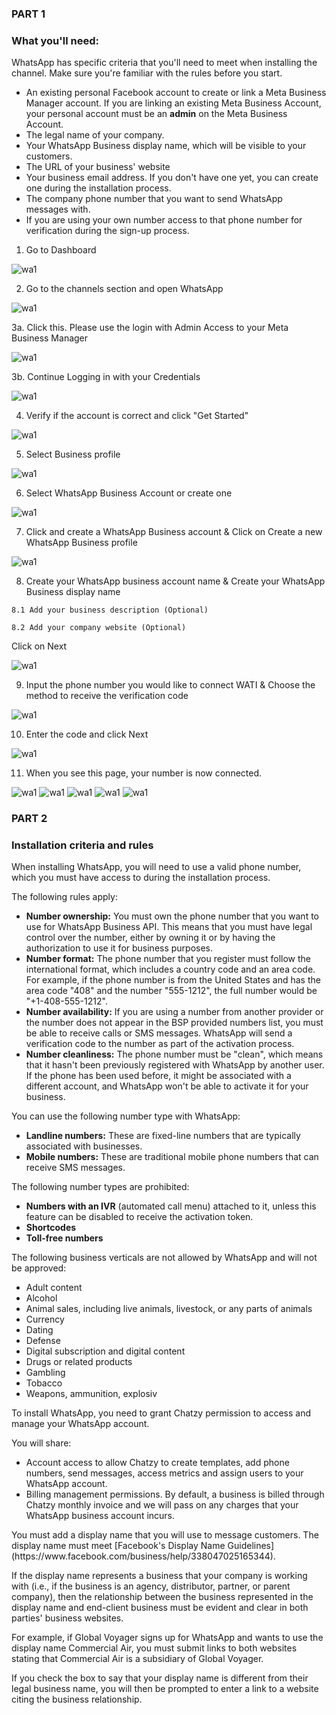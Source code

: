 ### PART 1

### What you'll need:

WhatsApp has specific criteria that you'll need to meet when installing the channel. Make sure you're familiar with the rules before you start.

* An existing personal Facebook account to create or link a Meta Business Manager account. If you are linking an existing Meta Business Account, your personal account must be an **admin** on the Meta Business Account.
* The legal name of your company.
* Your WhatsApp Business display name, which will be visible to your customers.
* The URL of your business' website
* Your business email address. If you don't have one yet, you can create one during the installation process.
* The company phone number that you want to send WhatsApp messages with.
* If you are using your own number access to that phone number for verification during the sign-up process.

1. Go to Dashboard

<Frame>
  <img src="/WhatsApp campaigns/wa1.avif" alt="wa1" className="rounded-lg" />
</Frame>

2. Go to the channels section and open WhatsApp

<Frame>
  <img src="/WhatsApp campaigns/wa2.avif" alt="wa1" className="rounded-lg" />
</Frame>

3a. Click this. Please use the login with Admin Access to your Meta Business Manager

<Frame>
  <img src="/WhatsApp campaigns/wa3.avif" alt="wa1" className="rounded-lg" />
</Frame>

3b. Continue Logging in with your Credentials

<Frame>
  <img src="/WhatsApp campaigns/wa3b.avif" alt="wa1" className="rounded-lg" />
</Frame>

4. Verify if the account is correct and click "Get Started"

<Frame>
  <img src="/WhatsApp campaigns/wa4.avif" alt="wa1" className="rounded-lg" />
</Frame>

5. Select Business profile 

<Frame>
  <img src="/WhatsApp campaigns/wa5.avif" alt="wa1" className="rounded-lg" />
</Frame>

6. Select WhatsApp Business Account or create one

<Frame>
  <img src="/WhatsApp campaigns/wa6.avif" alt="wa1" className="rounded-lg" />
</Frame>

7. Click and create a WhatsApp Business account & Click on Create a new WhatsApp Business profile

<Frame>
  <img src="/WhatsApp campaigns/wa7.avif" alt="wa1" className="rounded-lg" />
</Frame>

8. Create your WhatsApp business account name & Create your WhatsApp Business display name

`8.1 Add your business description (Optional)`

`8.2 Add your company website (Optional) `

Click on Next

<Frame>
  <img src="/WhatsApp campaigns/wa8.avif" alt="wa1" className="rounded-lg" />
</Frame>

9. Input the phone number you would like to connect WATI & Choose the method to receive the verification code

<Frame>
  <img src="/WhatsApp campaigns/wa9.avif" alt="wa1" className="rounded-lg" />
</Frame>

10. Enter the code and click Next

<Frame>
  <img src="/WhatsApp campaigns/wa10.png" alt="wa1" className="rounded-lg" />
</Frame>

11. When you see this page, your number is now connected.

<Frame>
  <img src="/WhatsApp campaigns/wa11.avif" alt="wa1" className="rounded-lg" />
</Frame>
<Frame>
  <img src="/WhatsApp campaigns/wa12.avif" alt="wa1" className="rounded-lg" />
</Frame>
<Frame>
  <img src="/WhatsApp campaigns/wa13.avif" alt="wa1" className="rounded-lg" />
</Frame>
<Frame>
  <img src="/WhatsApp campaigns/wa14.avif" alt="wa1" className="rounded-lg" />
</Frame>
<Frame>
  <img src="/WhatsApp campaigns/wa15.avif" alt="wa1" className="rounded-lg" />
</Frame>

### PART 2

### Installation criteria and rules

<AccordionGroup>
<Accordion title="WhatsApp Number Requirements">
When installing WhatsApp, you will need to use a valid phone number, which you must have access to during the installation process.

The following rules apply:

- **Number ownership:** You must own the phone number that you want to use for WhatsApp Business API. This means that you must have legal control over the number, either by owning it or by having the authorization to use it for business purposes.
- **Number format:** The phone number that you register must follow the international format, which includes a country code and an area code. For example, if the phone number is from the United States and has the area code "408" and the number "555-1212", the full number would be "+1-408-555-1212".
- **Number availability:** If you are using a number from another provider or the number does not appear in the BSP provided numbers list, you must be able to receive calls or SMS messages. WhatsApp will send a verification code to the number as part of the activation process.
- **Number cleanliness:** The phone number must be "clean", which means that it hasn't been previously registered with WhatsApp by another user. If the phone has been used before, it might be associated with a different account, and WhatsApp won't be able to activate it for your business.

</Accordion>

<Accordion title="Accepted Number types">
You can use the following number type with WhatsApp:

- **Landline numbers:** These are fixed-line numbers that are typically associated with businesses.
- **Mobile numbers:** These are traditional mobile phone numbers that can receive SMS messages.

</Accordion>

<Accordion title="Prohibited Number types">
The following number types are prohibited:

- **Numbers with an IVR** (automated call menu) attached to it, unless this feature can be disabled to receive the activation token.
- **Shortcodes**
- **Toll-free numbers**

</Accordion>

<Accordion title="Prohibited Business Verticals">
The following business verticals are not allowed by WhatsApp and will not be approved:

- Adult content
- Alcohol
- Animal sales, including live animals, livestock, or any parts of animals
- Currency
- Dating
- Defense
- Digital subscription and digital content
- Drugs or related products
- Gambling
- Tobacco
- Weapons, ammunition, explosiv

</Accordion>

<Accordion title="WhatsApp Business account permissions">
To install WhatsApp, you need to grant Chatzy permission to access and manage your WhatsApp account.

You will share:

- Account access to allow Chatzy to create templates, add phone numbers, send messages, access metrics and assign users to your WhatsApp account.
- Billing management permissions. By default, a business is billed through Chatzy monthly invoice and we will pass on any charges that your WhatsApp business account incurs.

</Accordion>

<Accordion title="WhatsApp Business display Name">
You must add a display name that you will use to message customers. The display name must meet [Facebook's Display Name Guidelines](https://www.facebook.com/business/help/338047025165344).

If the display name represents a business that your company is working with (i.e., if the business is an agency, distributor, partner, or parent company), then the relationship between the business represented in the display name and end-client business must be evident and clear in both parties' business websites.

For example, if Global Voyager signs up for WhatsApp and wants to use the display name Commercial Air, you must submit links to both websites stating that Commercial Air is a subsidiary of Global Voyager.

If you check the box to say that your display name is different from their legal business name, you will then be prompted to enter a link to a website citing the business relationship.

</Accordion>
</AccordionGroup>